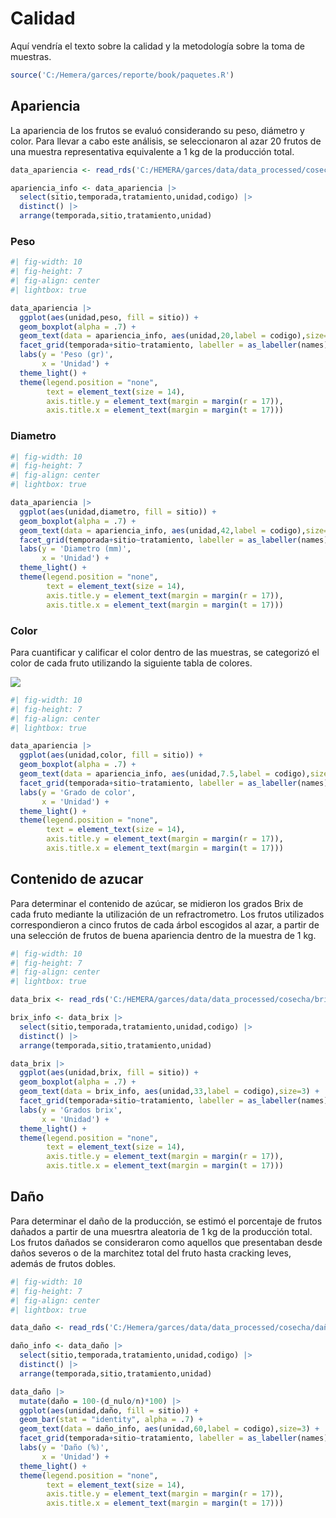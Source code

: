 # Calidad

Aquí vendría el texto sobre la calidad y la metodología sobre la toma de muestras.

```r
source('C:/Hemera/garces/reporte/book/paquetes.R')
```

## Apariencia

La apariencia de los frutos se evaluó considerando su peso, diámetro y color. Para llevar a cabo este análisis, se seleccionaron al azar 20 frutos de una muestra representativa equivalente a 1 kg de la producción total.

```r
data_apariencia <- read_rds('C:/HEMERA/garces/data/data_processed/cosecha/apariencia.rds')

apariencia_info <- data_apariencia |>
  select(sitio,temporada,tratamiento,unidad,codigo) |>
  distinct() |>
  arrange(temporada,sitio,tratamiento,unidad)
```

### Peso

```r
#| fig-width: 10
#| fig-height: 7
#| fig-align: center
#| lightbox: true

data_apariencia |>
  ggplot(aes(unidad,peso, fill = sitio)) +
  geom_boxplot(alpha = .7) +
  geom_text(data = apariencia_info, aes(unidad,20,label = codigo),size=3) +
  facet_grid(temporada+sitio~tratamiento, labeller = as_labeller(names)) +
  labs(y = 'Peso (gr)',
       x = 'Unidad') +
  theme_light() +
  theme(legend.position = "none",
        text = element_text(size = 14),
        axis.title.y = element_text(margin = margin(r = 17)),
        axis.title.x = element_text(margin = margin(t = 17)))
```

### Diametro

```r
#| fig-width: 10
#| fig-height: 7
#| fig-align: center
#| lightbox: true

data_apariencia |>
  ggplot(aes(unidad,diametro, fill = sitio)) +
  geom_boxplot(alpha = .7) +
  geom_text(data = apariencia_info, aes(unidad,42,label = codigo),size=3) +
  facet_grid(temporada+sitio~tratamiento, labeller = as_labeller(names)) +
  labs(y = 'Diametro (mm)',
       x = 'Unidad') +
  theme_light() +
  theme(legend.position = "none",
        text = element_text(size = 14),
        axis.title.y = element_text(margin = margin(r = 17)),
        axis.title.x = element_text(margin = margin(t = 17)))
```

### Color

Para cuantificar y calificar el color dentro de las muestras, se categorizó el color de cada fruto utilizando la siguiente tabla de colores.

![](figuras/misc/10_tabla_de_color.jpg)

```r
#| fig-width: 10
#| fig-height: 7
#| fig-align: center
#| lightbox: true

data_apariencia |>
  ggplot(aes(unidad,color, fill = sitio)) +
  geom_boxplot(alpha = .7) +
  geom_text(data = apariencia_info, aes(unidad,7.5,label = codigo),size=3) +
  facet_grid(temporada+sitio~tratamiento, labeller = as_labeller(names)) +
  labs(y = 'Grado de color',
       x = 'Unidad') +
  theme_light() +
  theme(legend.position = "none",
        text = element_text(size = 14),
        axis.title.y = element_text(margin = margin(r = 17)),
        axis.title.x = element_text(margin = margin(t = 17)))
```

## Contenido de azucar

Para determinar el contenido de azúcar, se midieron los grados Brix de cada fruto mediante la utilización de un refractrometro. Los frutos utilizados correspondieron a cinco frutos de cada árbol escogidos al azar, a partir de una selección de frutos de buena apariencia dentro de la muestra de 1 kg.

```r
#| fig-width: 10
#| fig-height: 7
#| fig-align: center
#| lightbox: true

data_brix <- read_rds('C:/HEMERA/garces/data/data_processed/cosecha/brix.rds')

brix_info <- data_brix |>
  select(sitio,temporada,tratamiento,unidad,codigo) |>
  distinct() |>
  arrange(temporada,sitio,tratamiento,unidad)

data_brix |>
  ggplot(aes(unidad,brix, fill = sitio)) +
  geom_boxplot(alpha = .7) +
  geom_text(data = brix_info, aes(unidad,33,label = codigo),size=3) +
  facet_grid(temporada+sitio~tratamiento, labeller = as_labeller(names)) +
  labs(y = 'Grados brix',
       x = 'Unidad') +
  theme_light() +
  theme(legend.position = "none",
        text = element_text(size = 14),
        axis.title.y = element_text(margin = margin(r = 17)),
        axis.title.x = element_text(margin = margin(t = 17)))
```

## Daño

Para determinar el daño de la producción, se estimó el porcentaje de frutos dañados a partir de una muesrtra aleatoria de 1 kg de la producción total. Los frutos dañados se consideraron como aquellos que presentaban desde daños severos o de la marchitez total del fruto hasta cracking leves, además de frutos dobles.

```r
#| fig-width: 10
#| fig-height: 7
#| fig-align: center
#| lightbox: true

data_daño <- read_rds('C:/Hemera/garces/data/data_processed/cosecha/daño.rds')

daño_info <- data_daño |>
  select(sitio,temporada,tratamiento,unidad,codigo) |>
  distinct() |>
  arrange(temporada,sitio,tratamiento,unidad)

data_daño |>
  mutate(daño = 100-(d_nulo/n)*100) |>
  ggplot(aes(unidad,daño, fill = sitio)) +
  geom_bar(stat = "identity", alpha = .7) +
  geom_text(data = daño_info, aes(unidad,60,label = codigo),size=3) +
  facet_grid(temporada+sitio~tratamiento, labeller = as_labeller(names)) +
  labs(y = 'Daño (%)',
       x = 'Unidad') +
  theme_light() +
  theme(legend.position = "none",
        text = element_text(size = 14),
        axis.title.y = element_text(margin = margin(r = 17)),
        axis.title.x = element_text(margin = margin(t = 17)))
```
